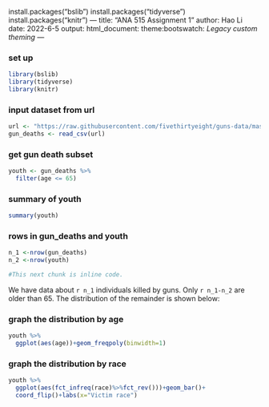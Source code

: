 install.packages("bslib")
install.packages("tidyverse")
install.packages("knitr")
---
title: "ANA 515 Assignment 1"
author: Hao Li
date: 2022-6-5
output: 
  html_document:
    theme:bootswatch: *Legacy custom theming*
---

### set up 

```{r setup, include = FALSE}
library(bslib)
library(tidyverse)
library(knitr)
```

### input dataset from url

```{r, include=FALSE}
url <- "https://raw.githubusercontent.com/fivethirtyeight/guns-data/master/full_data.csv"
gun_deaths <- read_csv(url)
```

### get gun death subset

```{r, include=FALSE}
youth <- gun_deaths %>% 
  filter(age <= 65)
```

### summary of youth 
```{r, include=FALSE}
summary(youth)
```

### rows in gun_deaths and youth
```{r, include=FALSE}
n_1 <-nrow(gun_deaths)
n_2 <-nrow(youth)
```

```{r, echo = FALSE}
#This next chunk is inline code.
```

We have data about `r n_1` individuals killed by guns. Only `r n_1-n_2` are older than 65. The distribution of the remainder is shown below: 

### graph the distribution by age
```{r youth-dist, echo = FALSE}
youth %>%
  ggplot(aes(age))+geom_freqpoly(binwidth=1)
```

### graph the distribution by race
```{r race-dist, echo = FALSE}
youth %>%
  ggplot(aes(fct_infreq(race)%>%fct_rev()))+geom_bar()+
  coord_flip()+labs(x="Victim race")
```

